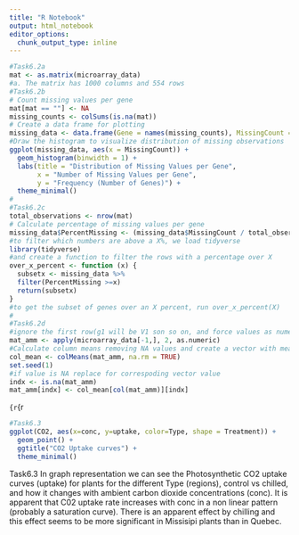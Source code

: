 ```yaml
---
title: "R Notebook"
output: html_notebook
editor_options: 
  chunk_output_type: inline
---
```


```r
#Task6.2a
mat <- as.matrix(microarray_data)
#a. The matrix has 1000 columns and 554 rows
#Task6.2b
# Count missing values per gene
mat[mat == ""] <- NA
missing_counts <- colSums(is.na(mat))
# Create a data frame for plotting
missing_data <- data.frame(Gene = names(missing_counts), MissingCount = missing_counts)
#Draw the histogram to visualize distribution of missing observations
ggplot(missing_data, aes(x = MissingCount)) +
  geom_histogram(binwidth = 1) +
  labs(title = "Distribution of Missing Values per Gene",
       x = "Number of Missing Values per Gene",
       y = "Frequency (Number of Genes)") +
  theme_minimal()
#
#Task6.2c
total_observations <- nrow(mat)
# Calculate percentage of missing values per gene
missing_data$PercentMissing <- (missing_data$MissingCount / total_observations) * 100
#to filter which numbers are above a X%, we load tidyverse
library(tidyverse)
#and create a function to filter the rows with a percentage over X
over_x_percent <- function (x) {
  subsetx <- missing_data %>% 
  filter(PercentMissing >=x)
  return(subsetx)
}
#to get the subset of genes over an X percent, run over_x_percent(X)
#
#Task6.2d
#ignore the first row(g1 will be V1 son so on, and force values as numeric
mat_amm <- apply(microarray_data[-1,], 2, as.numeric)
#Calculate column means removing NA values and create a vector with means
col_mean <- colMeans(mat_amm, na.rm = TRUE)
set.seed(1)
#if value is NA replace for correspoding vector value
indx <- is.na(mat_amm)
mat_amm[indx] <- col_mean[col(mat_amm)][indx]

```
```{r```{r

```r
#Task6.3
ggplot(CO2, aes(x=conc, y=uptake, color=Type, shape = Treatment)) + 
  geom_point() +
  ggtitle("CO2 Uptake curves") +
  theme_minimal()
```


Task6.3 In graph representation we can see the Photosynthetic CO2 uptake curves (uptake) for plants for the different Type (regions), control vs chilled, and how it changes with ambient carbon dioxide concentrations (conc). It is apparent that C02 uptake rate increases with conc in a non linear pattern (probably a saturation curve). There is an apparent effect by chilling and this effect seems to be more significant in Missisipi plants than in Quebec.  
